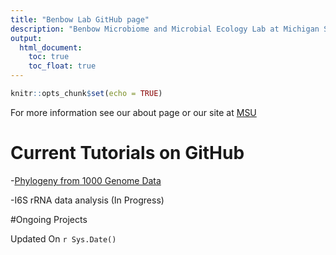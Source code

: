 ---
title: "Benbow Lab GitHub page"
description: "Benbow Microbiome and Microbial Ecology Lab at Michigan State University."
output:
  html_document:
    toc: true
    toc_float: true
---
  
  ```{r setup, include=FALSE}
knitr::opts_chunk$set(echo = TRUE)
```



For more information see our about page or our site at [MSU](http://www.benbowlab.ent.msu.edu/index.html)


# Current Tutorials on GitHub
-<a href=https://benbowlab.github.io/Benin-NGS/ target="_blank">Phylogeny from 1000 Genome Data</a>

-I6S rRNA data analysis (In Progress)

#Ongoing Projects

Updated On  `r Sys.Date()`

